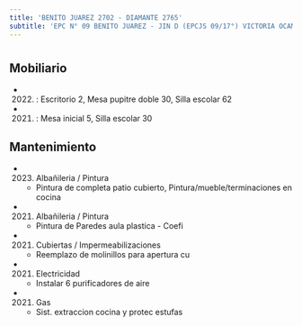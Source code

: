 ```yaml
---
title: 'BENITO JUAREZ 2702 - DIAMANTE 2765'
subtitle: 'EPC N° 09 BENITO JUAREZ - JIN D (EPCJS 09/17°) VICTORIA OCAMPO'
---
```


#


## Mobiliario

*  (2022) : Escritorio 2, Mesa pupitre doble 30, Silla escolar 62 

*  (2021) : Mesa inicial 5, Silla escolar 30 





## Mantenimiento

*  (2023) Albañileria / Pintura 
    + Pintura de completa patio cubierto, Pintura/mueble/terminaciones en cocina

*  (2021) Albañileria / Pintura 
    + Pintura de Paredes aula plastica - Coefi

*  (2021) Cubiertas / Impermeabilizaciones 
    + Reemplazo de molinillos para apertura cu

*  (2021) Electricidad 
    + Instalar 6 purificadores de aire

*  (2021) Gas 
    + Sist. extraccion cocina y protec estufas



